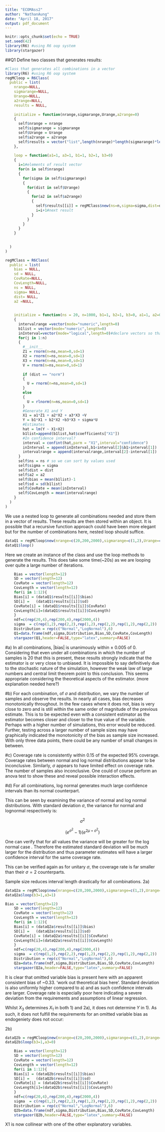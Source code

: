 ```yaml
---
title: "ECOMAss2"
author: "NathanAung"
date: "April 18, 2017"
output: pdf_document
---
```


```r
knitr::opts_chunk$set(echo = TRUE)
set.seed(42)
library(R6) #using R6 oop system
library(stargazer)
```

##Q1
Define two classes that generates results:
```r
#Class that generates all combinations in a vector
library(R6) #using R6 oop system
regMCloop = R6Class(
  public = list(
    nrange=NULL,
    sigmarange=NULL,
    Urange=NULL,
    a2range=NULL,
    results = NULL,
    
    initialize = function(nrange,sigmarange,Urange,a2range=0)
    {
      self$nrange = nrange
      self$sigmarange = sigmarange
      self$Urange = Urange
      self$a2range = a2range
      self$results = vector("list",length(nrange)*length(sigmarange)*length(Urange)*length(a2range))
    },
    
    loop = function(a1=1, a3=1, b1=1, b2=1, b3=0)
    {
      i=1#elements of result vector
      for(n in self$nrange)
      {
        for(sigma in self$sigmarange)
        {
          for(dist in self$Urange)
          {
            for(a2 in self$a2range)
            {
              self$results[[i]] = regMClass$new(ns=n,sigma=sigma,dist=dist, a2=a2, a3=a3, b1=b1, b2=b2, b3=b3, a1=a1)
              i=i+1#next result
            }
          }
        }
      }
    }
    
    
  )
)

```

```r
regMClass = R6Class(
  public = list(
    bias = NULL,
    sd = NULL,
    CovRate=NULL,
    CovLength=NULL,
    ns = NULL,
    sigma= NULL,
    dist= NULL,
    a2 =NULL,
    
    
    initialize = function(ns = 20, n=1000, b1=1, b2=1, b3=0, a1=1, a2=0, a3=1, sigma=1,dist="norm")
    { 
      intervalrange =vector(mode="numeric",length=0)
      b1list = vector(mode="numeric",length=0)
      inInterval=vector(mode="logical",length=0)#declare vectors so that append method works
      for(j in 1:n)
      {
        #__init__
        Z1 = rnorm(n=ns,mean=0,sd=1)
        X2 = rnorm(n=ns,mean=0,sd=1)
        X3 = rnorm(n=ns,mean=0,sd=1)
        V = rnorm(n=ns,mean=0,sd=1)
        
        if (dist == "norm")
        {
          U = rnorm(n=ns,mean=0,sd=1) 
        }
        else
        {
          U = rlnorm(n=ns,mean=0,sd=1)
        }
        #Generate X1 and Y
        X1 = a1*Z1 + a2*X2 + a3*X3 +V
        Y = b1*X1 + b2*X2 +b3*X3 + sigma*U
        #Estimates
        hat = lm(Y ~ X1+X2)
        b1list=append(b1list,hat$coefficients["X1"])
        #In confidence interval?
        interval = confint(hat,parm = "X1",interval="confidence")
        inInterval = append(inInterval,b1<interval[2]&b1>interval[1])
        intervalrange = append(intervalrange,interval[2]-interval[1])
      }
      self$ns = ns # so we can sort by values used
      self$sigma = sigma
      self$dist = dist
      self$a2 = a2
      self$bias = mean(b1list)-1
      self$sd = sd(b1list)
      self$CovRate = mean(inInterval)
      self$CovLength = mean(intervalrange)
    }
  )
)
```


We use a nested loop to generate all combinations needed and store them in a vector of results. These results are then stored within an object. It is possible that a recursive function approach could have been more elegant but for the number of combinations here, nested loop should suffice.

```R
dataQ1 = regMCloop$new(nrange=c(20,200,2000),sigmarange=c(1,2),Urange=c("norm","lognorm"))
dataQ1$loop()
```
Here we create an instance of the class and use the loop methods to generate the results. This does take some time(~20s) as we are looping over quite a large number of iterations.
```r
    Bias = vector(length=12)
    SD = vector(length=12)
    CovRate = vector(length=12)
    CovLength = vector(length=12)
    for(i in 1:12){
    Bias[i] = (dataQ1$results[[i]]$bias)
    SD[i] =   (dataQ1$results[[i]]$sd)
    CovRate[i] = (dataQ1$results[[i]]$CovRate)
    CovLength[i]=(dataQ1$results[[i]]$CovLength)
    }
    ndf=c(rep(20,4),rep(200,4),rep(2000,4))
    sigma  = c(rep(1,2),rep(2,2),rep(1,2),rep(2,2),rep(1,2),rep(2,2))
    Distribution = rep(c("Normal","LogNormal"),6)
    Q1=data.frame(ndf,sigma,Distribution,Bias,SD,CovRate,CovLength)
    stargazer(Q1,header=FALSE,type="latex",summary=FALSE)
```

#a)
In all combinations, $|\textrm{bias}|$ is unanimously within $\pm$ $0.005$ of 0. Considering that even under all combinations in which the number of samples is 20 that this is present, these results strongly indicate that the estimator is or very close to unbiased. It is impossible to say definitively due to the stochastic nature of the simulation, however the weak law of large numbers and central limit theorem point to this conclusion. This seems appropriate considering the theoretical aspects of the estimator. (more explanation needed here?)

#b)
For each combination, of $\sigma$ and distribution, we vary the number of samples and observe the results. In nearly all cases, bias decreases monotonically throughout.  In the few cases where it does not, bias is very close to zero and is still within the same order of magnitude of the previous estimate. This is to be expected even with a consistent estimator as the estimator becomes closer and closer to the true value of the variable. Perhaps with a higher number of simulations, this error would be reduced. Further, testing across a larger number of sample sizes may have graphically indicated the monotonicity of the bias as sample size increased. With only three data points, there could be any number of small changes in between. 

#c)
Coverage rate is consistently within 0.15 of the expected $95\%$ coverage. Coverage rates between normal and log normal distributions appear to be inconclusive. Similarly, $\sigma$ appears to have limited effect on coverage rate.  The number of samples also inconclusive. One could of course perform an anova test to show these and reveal possible interaction effects.

#d)
For all combinations, log normal generates much large confidence intervals than its normal counterpart.

This can be seen by examining the variance of normal and log normal distributions. With standard deviation $\sigma$, the variance for normal and lognormal respectively is:

$$ \sigma ^2 $$

$$ (e^{\sigma^2} -1)(e^{2\mu+\sigma^2})$$

One can verify that for all values the variance will be greater for the log normal case . Therefore the estimated standard deviation will be much larger for the distribution and thus parameter estimates will have a larger confidence interval for the same coverage rate.

This can be verified again as for unitary $\sigma$, the coverage rate is far smaller than their $\sigma=2$ counterparts. 

Sample size reduces interval length drastically for all combinations. 
2a)
```r
dataQ2a = regMCloop$new(nrange=c(20,200,2000),sigmarange=c(1,2),Urange=c("norm","lognorm"))
dataQ2a$loop(b3=1,a3=1)
```
```r
Bias = vector(length=12)
    SD = vector(length=12)
    CovRate = vector(length=12)
    CovLength = vector(length=12)
    for(i in 1:12){
    Bias[i] = (dataQ2a$results[[i]]$bias)
    SD[i] =   (dataQ2a$results[[i]]$sd)
    CovRate[i] = (dataQ2a$results[[i]]$CovRate)
    CovLength[i]=(dataQ2a$results[[i]]$CovLength)
    }
    ndf=c(rep(20,4),rep(200,4),rep(2000,4))
    sigma  = c(rep(1,2),rep(2,2),rep(1,2),rep(2,2),rep(1,2),rep(2,2))
    Distribution = rep(c("Normal","LogNormal"),6)
    Q2a=data.frame(ndf,sigma,Distribution,Bias,SD,CovRate,CovLength)
    stargazer(Q2a,header=FALSE,type="latex",summary=FALSE)
```
It is clear that omitted variable bias is present here with an apparent consistent bias of ~0.33. 'work out theoretical bias here'. Standard deviation is also uniformly higher compared to a) and as such confidence intervals are larger. Coverage rate is especially poor here indicating a severe deviation from the requirements and assumptions of linear regression. 

Whilst $X_3$ determines $X_1$ in both 1) and 2a), it does not determine $Y$ in 1). As such, it does not fulfill  the requirements for an omitted variable bias as endogeniety does not occur:  

2b)
```r
dataQ2b = regMCloop$new(nrange=c(20,200,2000),sigmarange=c(1,2),Urange=c("norm","lognorm"))
dataQ2b$loop(b3=1,a3=0)
```

```r
    Bias = vector(length=12)
    SD = vector(length=12)
    CovRate = vector(length=12)
    CovLength = vector(length=12)
    for(i in 1:12){
    Bias[i] = (dataQ2b$results[[i]]$bias)
    SD[i] =   (dataQ2b$results[[i]]$sd)
    CovRate[i] = (dataQ2b$results[[i]]$CovRate)
    CovLength[i]=(dataQ2b$results[[i]]$CovLength)
    }
    ndf=c(rep(20,4),rep(200,4),rep(2000,4))
    sigma  = c(rep(1,2),rep(2,2),rep(1,2),rep(2,2),rep(1,2),rep(2,2))
    Distribution = rep(c("Normal","LogNormal"),6)
    Q2b=data.frame(ndf,sigma,Distribution,Bias,SD,CovRate,CovLength)
    stargazer(Q2b,header=FALSE,type="latex",summary=FALSE)
```
X1 is now collinear with one of the other explanatory variables. 
